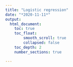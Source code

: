 ```yaml
---
title: "Logistic regression"
date: "*2020-11-11*"
output:
  html_document:
    toc: true
    toc_float:
        smooth_scroll: true
        collapsed: false
    toc_depth: 2
    number_sections: true

---
```



